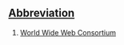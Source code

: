 == [[Wiktionary:List of acronyms and abbreviations|Abbreviation]] ==

#[[w:World Wide Web Consortium|World Wide Web Consortium]]